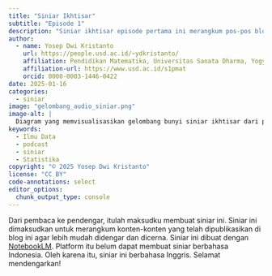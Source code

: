 ```yaml
---
title: "Siniar Ikhtisar"
subtitle: "Episode 1"
description: "Siniar ikhtisar episode pertama ini merangkum pos-pos blog Jelajah Statistika dan Ilmu Data sejauh ini. Topik obrolan dalam siniar ini beragam, mulai dari gunung-gunung berapi di Indonesia, peringkat FIFA, pemodelan keanekaragaman hayati atau biodiversitas, sampai industri musik."
author:
  - name: Yosep Dwi Kristanto
    url: https://people.usd.ac.id/~ydkristanto/
    affiliation: Pendidikan Matematika, Universitas Sanata Dharma, Yogyakarta
    affiliation-url: https://www.usd.ac.id/s1pmat
    orcid: 0000-0003-1446-0422
date: 2025-01-16
categories:
  - siniar
image: "gelombang_audio_siniar.png"
image-alt: |
  Diagram yang memvisualisasikan gelombang bunyi siniar ikhtisar dari pos-pos blog Jelajah Statistika dan Ilmu Data
keywords: 
  - Ilmu Data
  - podcast
  - siniar
  - Statistika
copyright: "© 2025 Yosep Dwi Kristanto"
license: "CC BY"
code-annotations: select
editor_options: 
  chunk_output_type: console
---
```


Dari pembaca ke pendengar, itulah maksudku membuat siniar ini. Siniar ini dimaksudkan untuk merangkum konten-konten yang telah dipublikasikan di blog ini agar lebih mudah didengar dan dicerna. Siniar ini dibuat dengan [NotebookLM](https://notebooklm.google/){.external target="_blank"}. Platform itu belum dapat membuat siniar berbahasa Indonesia. Oleh karena itu, siniar ini berbahasa Inggris. Selamat mendengarkan!

```{=html}
<div id="podlove-web-player"></div>
<script src="https://cdn.podlove.org/web-player/5.x/embed.js"></script>
<script>
  document.addEventListener("DOMContentLoaded", function () {
    // Episode details
    const episode = {
      "show": {
        "title": "Jelajah Statistika dan Ilmu Data",
        "subtitle": "Ikhtisar Statistik dan Data",
        "summary": "Ikuti podcast kami untuk memahami statistik dengan cara yang sederhana dan menyenangkan!",
        "poster": "gelombang_audio_siniar.png", // Optional
        "link": "https://jelajahstatid.github.io" // Optional
      },
      "title": "Siniar Ikhtisar: Episode 1",
      "subtitle": "Ikhtisar Statistik dan Data",
      "summary": "Ikuti podcast kami untuk memahami statistik dengan cara yang sederhana dan menyenangkan!",
      "audio": [{
        "url": "https://github.com/jelajahstatid/jelajahstatid.github.io/raw/refs/heads/main/pos/2025-01-siniar-ikhtisar/aset/siniar_jelajahstatid.mp3",
        "mimeType": "audio/mp3"
      }],
      "chapters": [
  {
    "start": "00:00:00.000",
    "title": "Introduction to the Deep Dive",
    "href": "",
    "image": ""
  },
  {
    "start": "00:00:52.000",
    "title": "Modeling Indonesian Volcanoes",
    "href": "https://jelajahstatid.github.io/pos/2024-08-gunung-agung-bromo-merapi-dan-semeru/",
    "image": ""
  },
  {
    "start": "00:02:33.000",
    "title": "The Importance of Data Visualization",
    "href": "",
    "image": ""
  },
  {
    "start": "00:03:17.000",
    "title": "Indonesia's Soccer Rankings Over Time",
    "href": "https://jelajahstatid.github.io/pos/2024-08-peringkat-fifa-indonesia/",
    "image": ""
  },
  {
    "start": "00:03:53.000",
    "title": "Biodiversity in Raja Ampat",
    "href": "https://jelajahstatid.github.io/pos/2024-08-keanekaragaman-hayati-raja-ampat/",
    "image": ""
  },
  {
    "start": "00:06:16.000",
    "title": "The Power of Open Data",
    "href": "",
    "image": ""
  },
  {
    "start": "00:06:57.000",
    "title": "The Evolution of the Music Industry",
    "href": "https://jelajahstatid.github.io/pos/2025-01-pendapatan-musik/",
    "image": ""
  },
  {
    "start": "00:08:08.000",
    "title": "The Role of Data in Understanding the World",
    "href": "",
    "image": ""
  },
  {
    "start": "00:09:13.000",
    "title": "Indonesia's Historical FIFA Success",
    "href": "https://jelajahstatid.github.io/pos/2024-08-peringkat-fifa-indonesia/",
    "image": ""
  },
  {
    "start": "00:10:27.000",
    "title": "Protecting Biodiversity Through Data",
    "href": "https://jelajahstatid.github.io/pos/2024-08-keanekaragaman-hayati-raja-ampat/",
    "image": ""
  },
  {
    "start": "00:12:16.000",
    "title": "Wrapping Up the Deep Dive",
    "href": "",
    "image": ""
  }
],
"contributors": [
    {
      "id": "1",
      "name": "VizVera",
      "avatar": "https://raw.githubusercontent.com/jelajahstatid/jelajahstatid.github.io/refs/heads/main/pos/2025-01-siniar-ikhtisar/aset/VizVera.png",
      "role": {
        "id": "1",
        "slug": "team",
        "title": "Team"
      },
      "group": {
        "id": "2",
        "slug": "on-air",
        "title": "On Air"
      }
    },
    {
      "id": "2",
      "name": "DataDan",
      "avatar": "https://raw.githubusercontent.com/jelajahstatid/jelajahstatid.github.io/refs/heads/main/pos/2025-01-siniar-ikhtisar/aset/DataDan.png",
      "role": {
        "id": "1",
        "slug": "team",
        "title": "Team"
      },
      "group": {
        "id": "2",
        "slug": "on-air",
        "title": "On Air"
      }
    }
  ],
"transcripts": [
  {
    "start": "00:00:00.000",
    "end": "00:00:07.000",
    "speaker": "1",
    "text": " Alright. So welcome to the deep dive, everybody. Today, we're gonna be taking a look at some really interesting stuff you sent our way. We're talking Indonesian volcanoes. "
  },
  {
    "start": "00:00:08.000",
    "end": "00:00:16.000",
    "speaker": "1",
    "text": " We've got global soccer rankings, biodiversity modeling, and even, how the music industry makes money nowadays. "
  },
  {
    "start": "00:00:16.000",
    "end": "00:00:17.000",
    "speaker": "2",
    "text": " Interesting mix. "
  },
  {
    "start": "00:00:17.000",
    "end": "00:00:24.000",
    "speaker": "1",
    "text": " Yeah. And get this. All of the sources you sent are blog posts, but these aren't just, like, you know, your average blog post. They're packed with visuals. "
  },
  {
    "start": "00:00:24.000",
    "end": "00:00:31.000",
    "speaker": "1",
    "text": " They've got interactive data, and we're gonna unpack all of it so that you can walk away, knowing what's important, what's interesting. "
  },
  {
    "start": "00:00:31.000",
    "end": "00:00:45.000",
    "speaker": "2",
    "text": " Sounds good. It is really fascinating how these topics, you know, they might seem different at first glance. But when you really look at it, they all connect back to using data. Using data to make sense of the world around us. Right? "
  },
  {
    "start": "00:00:45.000",
    "end": "00:00:46.000",
    "speaker": "1",
    "text": " Which one's got clear. "
  },
  {
    "start": "00:00:46.000",
    "end": "00:00:52.000",
    "speaker": "2",
    "text": " Whether that's natural phenomena or human behavior. Even cultural trends, we can look at it all through data. "
  },
  {
    "start": "00:00:52.000",
    "end": "00:00:59.000",
    "speaker": "1",
    "text": " Yeah. Absolutely. Okay. So let's just jump right in. The first blog post that you sent is about modeling Indonesian volcanoes. "
  },
  {
    "start": "00:01:00.000",
    "end": "00:01:09.000",
    "speaker": "1",
    "text": " Now the author starts off with this really cool analogy to a mythological figure named Hanuman, and get this, he moved mountains to find a cure. "
  },
  {
    "start": "00:01:09.000",
    "end": "00:01:12.000",
    "speaker": "2",
    "text": " I love that. That's a great way to introduce 3D modeling, right? "
  },
  {
    "start": "00:01:12.000",
    "end": "00:01:13.000",
    "speaker": "1",
    "text": " Yeah. "
  },
  {
    "start": "00:01:13.000",
    "end": "00:01:19.000",
    "speaker": "2",
    "text": " And the blog post actually does a really good job of walking you through how to create a 3D model of a volcano, "
  },
  {
    "start": "00:01:19.000",
    "end": "00:01:20.000",
    "speaker": "1",
    "text": " Oh, cool. "
  },
  {
    "start": "00:01:20.000",
    "end": "00:01:21.000",
    "speaker": "2",
    "text": " using elevation data. "
  },
  {
    "start": "00:01:21.000",
    "end": "00:01:21.000",
    "speaker": "1",
    "text": " Okay. "
  },
  {
    "start": "00:01:21.000",
    "end": "00:01:29.000",
    "speaker": "2",
    "text": " And it they even include, like, a simplified example so you can really grasp the process. Even if you've never, you know, worked with 3D modeling before. "
  },
  {
    "start": "00:01:29.000",
    "end": "00:01:34.000",
    "speaker": "1",
    "text": " That's awesome. So the goal here is to compare four, pretty popular Indonesian volcanoes. "
  },
  {
    "start": "00:01:34.000",
    "end": "00:01:35.000",
    "speaker": "2",
    "text": " Okay. "
  },
  {
    "start": "00:01:35.000",
    "end": "00:01:42.000",
    "speaker": "1",
    "text": " Agung, Bromo, Merapi, and Semeru. And they're looking at not just height, but volume as well. "
  },
  {
    "start": "00:01:42.000",
    "end": "00:01:42.000",
    "speaker": "2",
    "text": " Interesting. "
  },
  {
    "start": "00:01:42.000",
    "end": "00:01:49.000",
    "speaker": "1",
    "text": " And they're using R programming to create some really impressive visualizations both in 2D and 3D. What did those visualizations show? "
  },
  {
    "start": "00:01:49.000",
    "end": "00:01:53.000",
    "speaker": "2",
    "text": " Well, you can see right away the shape of each volcano, the features. "
  },
  {
    "start": "00:01:53.000",
    "end": "00:01:53.000",
    "speaker": "1",
    "text": " Okay. "
  },
  {
    "start": "00:01:53.000",
    "end": "00:01:57.000",
    "speaker": "2",
    "text": " Really distinct. Much more engaging than just looking at numbers on a spreadsheet, I have to say. "
  },
  {
    "start": "00:01:57.000",
    "end": "00:01:57.000",
    "speaker": "1",
    "text": " Yeah. Yeah. "
  },
  {
    "start": "00:01:57.000",
    "end": "00:02:02.000",
    "speaker": "2",
    "text": " And they found that Semeru is the tallest, but Bromo had the largest volume. "
  },
  {
    "start": "00:02:03.000",
    "end": "00:02:07.000",
    "speaker": "1",
    "text": " Wow. Okay. So that's interesting. So it's not necessarily, like, the tallest one is the biggest one. "
  },
  {
    "start": "00:02:07.000",
    "end": "00:02:17.000",
    "speaker": "1",
    "text": " That's really neat, and it really shows you just how important it is to visualize data. Imagine if we could see other geographical features in 3D, like canyons, mountain ranges even. "
  },
  {
    "start": "00:02:17.000",
    "end": "00:02:22.000",
    "speaker": "2",
    "text": " Yeah. What if we could take this approach and represent abstract datasets this way? "
  },
  {
    "start": "00:02:22.000",
    "end": "00:02:23.000",
    "speaker": "1",
    "text": " That would be wild. "
  },
  {
    "start": "00:02:23.000",
    "end": "00:02:33.000",
    "speaker": "2",
    "text": " Yeah. The post makes you think about the possibilities of 3D modeling and how it can help us understand and engage with information in ways we never thought of before. "
  },
  {
    "start": "00:02:33.000",
    "end": "00:02:36.000",
    "speaker": "1",
    "text": " Totally. Okay. Are you ready to switch gears a little bit? "
  },
  {
    "start": "00:02:36.000",
    "end": "00:02:36.000",
    "speaker": "2",
    "text": " Sure. "
  },
  {
    "start": "00:02:36.000",
    "end": "00:02:42.000",
    "speaker": "1",
    "text": " The next blog post that you sent analyzes how well Indonesia's national soccer team's been doing. "
  },
  {
    "start": "00:02:42.000",
    "end": "00:02:42.000",
    "speaker": "2",
    "text": " Okay. "
  },
  {
    "start": "00:02:42.000",
    "end": "00:02:50.000",
    "speaker": "1",
    "text": " And they connect it to the country's Independence Day celebrations, which adds this whole other layer of national pride to the whole thing. "
  },
  {
    "start": "00:02:50.000",
    "end": "00:03:03.000",
    "speaker": "2",
    "text": " Yeah. I love that. They used FIFA World ranking data to track Indonesia's performance over time, and they compare it to other Southeast Asian countries. What I thought was really cool was that they had this animated chart. "
  },
  {
    "start": "00:03:03.000",
    "end": "00:03:06.000",
    "speaker": "2",
    "text": " That showed how those rankings changed over time dynamically. "
  },
  {
    "start": "00:03:06.000",
    "end": "00:03:07.000",
    "speaker": "1",
    "text": " Oh, wow. "
  },
  {
    "start": "00:03:07.000",
    "end": "00:03:10.000",
    "speaker": "2",
    "text": " You can actually see how Indonesia climbed into the top five recently. "
  },
  {
    "start": "00:03:10.000",
    "end": "00:03:15.000",
    "speaker": "1",
    "text": " That's incredible. It makes you wonder what they were doing differently that led to that climb. You know? "
  },
  {
    "start": "00:03:15.000",
    "end": "00:03:20.000",
    "speaker": "2",
    "text": " Yeah. The blog post points out that their lowest ranking was when there was a FIFA sanction. "
  },
  {
    "start": "00:03:20.000",
    "end": "00:03:21.000",
    "speaker": "1",
    "text": " Oh, okay. "
  },
  {
    "start": "00:03:21.000",
    "end": "00:03:27.000",
    "speaker": "2",
    "text": " It makes you realize how outside events can affect a team. Even in sports, there's always a bigger context to consider. "
  },
  {
    "start": "00:03:27.000",
    "end": "00:03:41.000",
    "speaker": "1",
    "text": " Yeah. There's always something else going on behind the scenes. To add even another layer to this, the blog post mentions that in 1998, Indonesia had its highest ever FIFA ranking. I wonder what contributed to that success. "
  },
  {
    "start": "00:03:41.000",
    "end": "00:03:50.000",
    "speaker": "2",
    "text": " It is fascinating, isn't it? What were the conditions back then? Were there certain strategies they were using, certain players? Data can help us uncover these stories. "
  },
  {
    "start": "00:03:50.000",
    "end": "00:03:52.000",
    "speaker": "1",
    "text": " Yeah. Maybe learn from the past. "
  },
  {
    "start": "00:03:52.000",
    "end": "00:03:53.000",
    "speaker": "2",
    "text": " Exactly. "
  },
  {
    "start": "00:03:53.000",
    "end": "00:04:01.000",
    "speaker": "1",
    "text": " Okay. Let's move on to your next source. This one dives into biodiversity modeling in Indonesia's Raja Ampat Islands. "
  },
  {
    "start": "00:04:01.000",
    "end": "00:04:02.000",
    "speaker": "2",
    "text": " These are the full part of the world. "
  },
  {
    "start": "00:04:02.000",
    "end": "00:04:06.000",
    "speaker": "1",
    "text": " Oh, yeah. A region known for its, really stunning natural beauty. "
  },
  {
    "start": "00:04:06.000",
    "end": "00:04:16.000",
    "speaker": "2",
    "text": " Now this post is part of a larger project on sustainability education, all about using mathematical modeling to help us understand and protect these ecosystems. "
  },
  {
    "start": "00:04:16.000",
    "end": "00:04:24.000",
    "speaker": "1",
    "text": " And the author talks about how they found the data they needed for this whole thing. Right? They started with the scientific paper that didn't actually include the raw data. "
  },
  {
    "start": "00:04:24.000",
    "end": "00:04:25.000",
    "speaker": "2",
    "text": " Oh, interesting. "
  },
  {
    "start": "00:04:25.000",
    "end": "00:04:32.000",
    "speaker": "1",
    "text": " So they actually emailed one of the researchers and ended up getting access to a ton of information on plant diversity all on these small islands. "
  },
  {
    "start": "00:04:33.000",
    "end": "00:04:44.000",
    "speaker": "2",
    "text": " That's awesome. That's a great example of how, you know, a little initiative can go a long way. And once they had that data, they used it to figure out the connection between the size of the island and how many plant species are on it. "
  },
  {
    "start": "00:04:44.000",
    "end": "00:04:50.000",
    "speaker": "1",
    "text": " Okay. So they used, like, linear models, power models, logarithmic models, even a Weibull model. "
  },
  {
    "start": "00:04:50.000",
    "end": "00:04:51.000",
    "speaker": "2",
    "text": " Wow. That's a lot. "
  },
  {
    "start": "00:04:51.000",
    "end": "00:04:56.000",
    "speaker": "1",
    "text": " Yeah. They even used RMSE to figure out which model was the best fit for the data. "
  },
  {
    "start": "00:04:56.000",
    "end": "00:04:59.000",
    "speaker": "2",
    "text": " Now RMSE stands for root mean squared error. "
  },
  {
    "start": "00:04:59.000",
    "end": "00:04:59.000",
    "speaker": "1",
    "text": " Okay. "
  },
  {
    "start": "00:04:59.000",
    "end": "00:05:13.000",
    "speaker": "2",
    "text": " And it basically tells you how well a model's predictions match up with the real data. The lower the RMSE, the more accurate the model is. I thought it was cool that they used a free online graphing calculator called Desmos, "
  },
  {
    "start": "00:05:13.000",
    "end": "00:05:14.000",
    "speaker": "1",
    "text": " Oh, neat. "
  },
  {
    "start": "00:05:14.000",
    "end": "00:05:17.000",
    "speaker": "2",
    "text": " to refine the initial parameters for the Weibull model. "
  },
  {
    "start": "00:05:17.000",
    "end": "00:05:23.000",
    "speaker": "1",
    "text": " Oh, that's a great tip. Shows you that you don't need, like, fancy software to do some really interesting data analysis. "
  },
  {
    "start": "00:05:24.000",
    "end": "00:05:33.000",
    "speaker": "2",
    "text": " Absolutely. And their key finding, island size is positively correlated to the number of plant species, bigger islands, more plant diversity. "
  },
  {
    "start": "00:05:33.000",
    "end": "00:05:33.000",
    "speaker": "1",
    "text": " Okay. "
  },
  {
    "start": "00:05:33.000",
    "end": "00:05:35.000",
    "speaker": "2",
    "text": " But it's not simple relationship. "
  },
  {
    "start": "00:05:35.000",
    "end": "00:05:35.000",
    "speaker": "1",
    "text": " Right. Right. "
  },
  {
    "start": "00:05:35.000",
    "end": "00:05:38.000",
    "speaker": "2",
    "text": " It's not just linear. That's where the Weibull model comes in. "
  },
  {
    "start": "00:05:38.000",
    "end": "00:05:48.000",
    "speaker": "1",
    "text": " Okay. That makes sense. It makes you think about what this means for conservation efforts. You know? How can we use this knowledge to protect biodiversity in Raja Ampat and beyond? "
  },
  {
    "start": "00:05:48.000",
    "end": "00:05:55.000",
    "speaker": "2",
    "text": " Great point. It's a great example of how we can use data to make real world decisions and have a positive impact on the environment. "
  },
  {
    "start": "00:05:55.000",
    "end": "00:06:06.000",
    "speaker": "1",
    "text": " Absolutely. Alright. So let's wrap up part one of this deep dive with your final source. This one's all about how the music industry makes money, and it starts with the author reminiscing about cassette tapes. Remember those? "
  },
  {
    "start": "00:06:06.000",
    "end": "00:06:08.000",
    "speaker": "2",
    "text": " Oh, of course. Takes me back. "
  },
  {
    "start": "00:06:08.000",
    "end": "00:06:25.000",
    "speaker": "1",
    "text": " Yeah. Me too. But what really caught my eye was that the blog post focuses on this interactive chart from the Recording Industry Association of America, the RIAA. Which tracks how much money the US music industry makes over time and breaks it down by format. "
  },
  {
    "start": "00:06:25.000",
    "end": "00:06:26.000",
    "speaker": "2",
    "text": " Interesting. "
  },
  {
    "start": "00:06:26.000",
    "end": "00:06:31.000",
    "speaker": "1",
    "text": " Yeah. It's amazing how much information they managed to pack into just this one chart. "
  },
  {
    "start": "00:06:31.000",
    "end": "00:06:38.000",
    "speaker": "2",
    "text": " What I thought was really impressive was how they managed to communicate these trends so well, even though it's, you know, kind of an unconventional approach. "
  },
  {
    "start": "00:06:38.000",
    "end": "00:06:39.000",
    "speaker": "1",
    "text": " Yeah. "
  },
  {
    "start": "00:06:39.000",
    "end": "00:06:44.000",
    "speaker": "2",
    "text": " Using a bar chart with time on the x axis shows the power of good design. "
  },
  {
    "start": "00:06:44.000",
    "end": "00:06:49.000",
    "speaker": "1",
    "text": " Yeah. For sure. So they don't just show you this chart. They actually tell you how to recreate it yourself. "
  },
  {
    "start": "00:06:49.000",
    "end": "00:06:52.000",
    "speaker": "2",
    "text": " Wow. Using R programming and Observable JS. "
  },
  {
    "start": "00:06:52.000",
    "end": "00:06:53.000",
    "speaker": "1",
    "text": " That's awesome. "
  },
  {
    "start": "00:06:53.000",
    "end": "00:06:56.000",
    "speaker": "2",
    "text": " It's a great resource for anybody who wants to learn more about data visualization. "
  },
  {
    "start": "00:06:57.000",
    "end": "00:07:14.000",
    "speaker": "1",
    "text": " Definitely. They even explain how to add interactive elements so you can switch between inflation adjusted figures and nominal revenue figures. And, you can even select specific formats you wanna focus on or control the time period. It really puts the power of exploring the data in your hands. "
  },
  {
    "start": "00:07:14.000",
    "end": "00:07:19.000",
    "speaker": "2",
    "text": " It's like having backstage access to the music industry. You know, you get to see how it works, how it's changed. "
  },
  {
    "start": "00:07:20.000",
    "end": "00:07:20.000",
    "speaker": "1",
    "text": " How it's evolved. "
  },
  {
    "start": "00:07:21.000",
    "end": "00:07:22.000",
    "speaker": "2",
    "text": " And you get to play with the data yourself. "
  },
  {
    "start": "00:07:22.000",
    "end": "00:07:34.000",
    "speaker": "1",
    "text": " You know what I find really interesting? Three out of those four blog posts you sent us, they're all about Indonesia: volcanoes, soccer, even that biodiversity project in Raja Ampat. "
  },
  {
    "start": "00:07:35.000",
    "end": "00:07:41.000",
    "speaker": "2",
    "text": " It makes you think. Maybe you're subconsciously drawn to Indonesia, or maybe it's just, like, a coincidence. "
  },
  {
    "start": "00:07:42.000",
    "end": "00:07:42.000",
    "speaker": "1",
    "text": " Right. "
  },
  {
    "start": "00:07:42.000",
    "end": "00:07:46.000",
    "speaker": "2",
    "text": " But either way, it's cool that we get to explore one country from so many angles. "
  },
  {
    "start": "00:07:46.000",
    "end": "00:07:49.000",
    "speaker": "1",
    "text": " Yeah. Through the lens of data, I like it. "
  },
  {
    "start": "00:07:49.000",
    "end": "00:07:49.000",
    "speaker": "2",
    "text": " Exactly. "
  },
  {
    "start": "00:07:49.000",
    "end": "00:07:56.000",
    "speaker": "1",
    "text": " Okay. So speaking of multiple dimensions, let's go back to that volcano study. I mean, they didn't just create those cool models. Right? "
  },
  {
    "start": "00:07:56.000",
    "end": "00:07:57.000",
    "speaker": "2",
    "text": " Right. "
  },
  {
    "start": "00:07:57.000",
    "end": "00:08:00.000",
    "speaker": "1",
    "text": " They actually use them to measure the height and volume of the volcanoes. "
  },
  {
    "start": "00:08:01.000",
    "end": "00:08:04.000",
    "speaker": "2",
    "text": " And they compared their measurements to the data on Wikipedia. "
  },
  {
    "start": "00:08:05.000",
    "end": "00:08:07.000",
    "speaker": "1",
    "text": " No way. How did it stack up? "
  },
  {
    "start": "00:08:07.000",
    "end": "00:08:16.000",
    "speaker": "2",
    "text": " Well, the estimates from their 3D models were really close to the heights listed on Wikipedia. Like, for example, Sumeru, their model was almost spot on. "
  },
  {
    "start": "00:08:16.000",
    "end": "00:08:22.000",
    "speaker": "1",
    "text": " Wow. That's impressive. Really highlights the accuracy of this kind of technique. "
  },
  {
    "start": "00:08:22.000",
    "end": "00:08:25.000",
    "speaker": "2",
    "text": " It's like imagine a virtual measuring tape for mountains. "
  },
  {
    "start": "00:08:25.000",
    "end": "00:08:33.000",
    "speaker": "1",
    "text": " I love that. And speaking of measurements, you know, we talked about how Bromo, even though it's not the tallest, has the biggest volume. "
  },
  {
    "start": "00:08:33.000",
    "end": "00:08:33.000",
    "speaker": "2",
    "text": " Right. "
  },
  {
    "start": "00:08:33.000",
    "end": "00:08:36.000",
    "speaker": "1",
    "text": " Did they, like, quantify that volume? "
  },
  {
    "start": "00:08:36.000",
    "end": "00:08:39.000",
    "speaker": "2",
    "text": " They did. They used a pretty interesting method to estimate it, "
  },
  {
    "start": "00:08:39.000",
    "end": "00:08:39.000",
    "speaker": "1",
    "text": " Uh-huh. "
  },
  {
    "start": "00:08:40.000",
    "end": "00:08:43.000",
    "speaker": "2",
    "text": " based on the area of each data point in that 3D model. "
  },
  {
    "start": "00:08:43.000",
    "end": "00:08:44.000",
    "speaker": "1",
    "text": " Okay. "
  },
  {
    "start": "00:08:44.000",
    "end": "00:08:49.000",
    "speaker": "2",
    "text": " And they converted cubic meters into liters to give us a sense of scale. "
  },
  {
    "start": "00:08:49.000",
    "end": "00:08:56.000",
    "speaker": "1",
    "text": " I love the you know, sometimes those really massive numbers are just hard to wrap your head around. So how many liters are we talking about here? "
  },
  {
    "start": "00:08:56.000",
    "end": "00:09:02.000",
    "speaker": "2",
    "text": " Okay. Get ready. It's a big one. It's two point five eight times ten to the fourteenth liters. "
  },
  {
    "start": "00:09:02.000",
    "end": "00:09:04.000",
    "speaker": "1",
    "text": " Woah. Okay. That's a lot of liters. "
  },
  {
    "start": "00:09:04.000",
    "end": "00:09:09.000",
    "speaker": "2",
    "text": " It's hard to picture. Right? Like, imagine a hundred and three million Olympic sized swimming pools. "
  },
  {
    "start": "00:09:09.000",
    "end": "00:09:13.000",
    "speaker": "1",
    "text": " Okay. Now that's a comparison I can get behind. Bromo is suddenly even more impressive. "
  },
  {
    "start": "00:09:14.000",
    "end": "00:09:22.000",
    "speaker": "2",
    "text": " It's incredible. And, you know, that's just the part they were able to model. The The real thing is even bigger. I mean, talk about a humbling reminder of the power of nature, "
  },
  {
    "start": "00:09:23.000",
    "end": "00:09:27.000",
    "speaker": "2",
    "text": " makes you appreciate the work scientists do trying to understand it all. "
  },
  {
    "start": "00:09:27.000",
    "end": "00:09:30.000",
    "speaker": "1",
    "text": " Absolutely. Alright. Ready for another change of pace? "
  },
  {
    "start": "00:09:30.000",
    "end": "00:09:30.000",
    "speaker": "2",
    "text": " Sure. "
  },
  {
    "start": "00:09:30.000",
    "end": "00:09:41.000",
    "speaker": "1",
    "text": " Let's head back to the world of Indonesian soccer. That blog post on the team's FIFA ranking really got me thinking about all the different things that contribute to success, you know, not just in sports, but in anything. "
  },
  {
    "start": "00:09:42.000",
    "end": "00:09:45.000",
    "speaker": "2",
    "text": " Yeah. You're right. It's not just individual talent. Right? You need good coaches. "
  },
  {
    "start": "00:09:45.000",
    "end": "00:09:46.000",
    "speaker": "1",
    "text": " Team dynamics. The fans. "
  },
  {
    "start": "00:09:47.000",
    "end": "00:09:52.000",
    "speaker": "1",
    "text": " Even those external factors like that FIFA sanction they mentioned, all of it plays a role. "
  },
  {
    "start": "00:09:52.000",
    "end": "00:09:58.000",
    "speaker": "2",
    "text": " Absolutely. It's like a giant puzzle, all these interconnected pieces. And data helps us see how they all fit together. "
  },
  {
    "start": "00:09:58.000",
    "end": "00:10:09.000",
    "speaker": "1",
    "text": " Exactly. Speaking of the bigger picture, I keep thinking back to that part about Indonesia's highest ever FIFA ranking back in ninety eight. What do you think led to that success? "
  },
  {
    "start": "00:10:10.000",
    "end": "00:10:27.000",
    "speaker": "2",
    "text": " It's hard to say for sure, but wouldn't it be awesome to go back and really analyze that time? Maybe it was the coaching style, or maybe there was just a group of really talented players at that time. Or maybe, you know, a surge in national pride. It's like, we could study a historical playbook to see what their secret was. "
  },
  {
    "start": "00:10:27.000",
    "end": "00:10:42.000",
    "speaker": "1",
    "text": " I love that. Okay. Let's take one last trip to those Raja Ampat Islands before we move on. You know, I really appreciated how transparent that biodiversity blog post was about their research. "
  },
  {
    "start": "00:10:42.000",
    "end": "00:10:45.000",
    "speaker": "2",
    "text": " Me too. They didn't just give us the results. Right? "
  },
  {
    "start": "00:10:45.000",
    "end": "00:10:45.000",
    "speaker": "1",
    "text": " Right. "
  },
  {
    "start": "00:10:45.000",
    "end": "00:10:48.000",
    "speaker": "2",
    "text": " They walked us through the whole process, even the challenges and the setbacks. "
  },
  {
    "start": "00:10:49.000",
    "end": "00:10:53.000",
    "speaker": "1",
    "text": " Totally. Like, they even mentioned how they had to reach out directly to the researcher to get the data. "
  },
  {
    "start": "00:10:53.000",
    "end": "00:10:57.000",
    "speaker": "2",
    "text": " Right. They had to use a more complex model to understand it. That Weibull model, remember? "
  },
  {
    "start": "00:10:57.000",
    "end": "00:11:02.000",
    "speaker": "1",
    "text": " Yeah. Which basically means there are more things at play than just the size of the island. Right? "
  },
  {
    "start": "00:11:02.000",
    "end": "00:11:08.000",
    "speaker": "2",
    "text": " Exactly. It's like we're uncovering all these layers of the ecosystem, all these complex connections. And then we could use that knowledge to protect it. "
  },
  {
    "start": "00:11:09.000",
    "end": "00:11:14.000",
    "speaker": "1",
    "text": " Exactly. Knowledge is power, especially when it comes to protecting the environment. "
  },
  {
    "start": "00:11:14.000",
    "end": "00:11:15.000",
    "speaker": "2",
    "text": " Couldn't agree more. "
  },
  {
    "start": "00:11:15.000",
    "end": "00:11:30.000",
    "speaker": "1",
    "text": " Okay. Well, that wraps up part two of our deep dive. We've covered some serious ground. From the sheer volume of Indonesian volcanoes to the world of soccer rankings and those amazing ecosystems in Raja Ampat, but we're not done yet. "
  },
  {
    "start": "00:11:30.000",
    "end": "00:11:31.000",
    "speaker": "2",
    "text": " There's more to come. "
  },
  {
    "start": "00:11:31.000",
    "end": "00:11:47.000",
    "speaker": "1",
    "text": " Stick around for part three where we'll uncover even more fascinating insights from these blog posts. Alright. So welcome back to the deep dive. We're wrapping up our exploration of these awesome sources you sent, and I think we saved some of the best for last. So let's jump right back into those Indonesian volcanoes. "
  },
  {
    "start": "00:11:49.000",
    "end": "00:11:54.000",
    "speaker": "1",
    "text": " Remember how those researchers went above and beyond, not only creating those amazing 3D models, "
  },
  {
    "start": "00:11:54.000",
    "end": "00:11:54.000",
    "speaker": "2",
    "text": " Yeah. "
  },
  {
    "start": "00:11:54.000",
    "end": "00:11:57.000",
    "speaker": "1",
    "text": " but they actually compared their measurements to what's on Wikipedia. "
  },
  {
    "start": "00:11:57.000",
    "end": "00:12:07.000",
    "speaker": "2",
    "text": " They wanted to make sure their method was accurate. And the results were pretty impressive. Like, for Semeru, their model's height was almost exactly the same as the official height on the Wikipedia. "
  },
  {
    "start": "00:12:07.000",
    "end": "00:12:25.000",
    "speaker": "1",
    "text": " That is so cool. It really shows how powerful and precise these 3D modeling techniques can be. It's like science coming to life right in front of you. And, you know, speaking of size, we can't forget about Bromo, the volcano with the most volume. Did they actually put a number on how voluminous it is? "
  },
  {
    "start": "00:12:25.000",
    "end": "00:12:32.000",
    "speaker": "2",
    "text": " Oh, they did. And it's a big one. Get this. Two point five eight times ten to the fourteenth liters. That's a lot of liters. "
  },
  {
    "start": "00:12:32.000",
    "end": "00:12:37.000",
    "speaker": "1",
    "text": " I mean, honestly, that number is so huge. I can't even picture it. It's like trying to count all the stars in the sky. "
  },
  {
    "start": "00:12:37.000",
    "end": "00:12:43.000",
    "speaker": "2",
    "text": " Right. So try thinking of it this way. It's like a hundred and three million Olympic sized swimming pools. "
  },
  {
    "start": "00:12:43.000",
    "end": "00:12:51.000",
    "speaker": "1",
    "text": " Okay. Now that I can understand, wow, it really puts the scale of these volcanoes into perspective, and that's just the part they were able to model. The real thing is even bigger. "
  },
  {
    "start": "00:12:51.000",
    "end": "00:12:53.000",
    "speaker": "DataDan",
    "text": " Makes you feel kinda small, doesn't it? "
  },
  {
    "start": "00:12:53.000",
    "end": "00:12:57.000",
    "speaker": "1",
    "text": " Yeah. It does. It's a good reminder of just how powerful nature is. "
  },
  {
    "start": "00:12:57.000",
    "end": "00:12:59.000",
    "speaker": "2",
    "text": " And how much we still have to learn. "
  },
  {
    "start": "00:12:59.000",
    "end": "00:13:13.000",
    "speaker": "1",
    "text": " For sure. Alright. Let's switch gears one last time and go back to that blog post on Indonesian soccer. I'm still thinking about how they talked about that FIFA sanction and how it impacted the team's performance. It It really shows you that success in sports and anything, really, it's not just a one person show. "
  },
  {
    "start": "00:13:13.000",
    "end": "00:13:23.000",
    "speaker": "2",
    "text": " You got it. It's the team effort all the way, the players, the coaches, the staff, the fans even. Even things like rules and regulations, those external factors, everything's connected. "
  },
  {
    "start": "00:13:23.000",
    "end": "00:13:31.000",
    "speaker": "1",
    "text": " It's like this big complex ecosystem, and data helps us understand those connections, you know, see how they contribute to wins and losses. "
  },
  {
    "start": "00:13:31.000",
    "end": "00:13:39.000",
    "speaker": "2",
    "text": " Exactly. Speaking of wins, remember that Indonesia's highest FIFA ranking ever was back in 1998. What What do you think happened that year? "
  },
  {
    "start": "00:13:39.000",
    "end": "00:13:53.000",
    "speaker": "1",
    "text": " I know. Right? Was it some brilliant coaching strategy? Maybe they had an amazing group of players, or maybe it was, like, a wave of national pride that just pushed them to do their best. I wish we'd go back in time and analyze the data from that year. "
  },
  {
    "start": "00:13:53.000",
    "end": "00:13:56.000",
    "speaker": "2",
    "text": " Like, we could study their playbook, try to figure out their secret. "
  },
  {
    "start": "00:13:57.000",
    "end": "00:14:08.000",
    "speaker": "1",
    "text": " Okay. One last stop on our deep dive adventure. Let's go back to those Raja Ampat Islands. I really liked how that biodiversity blog post gave us a look behind the scenes of research. "
  },
  {
    "start": "00:14:08.000",
    "end": "00:14:13.000",
    "speaker": "2",
    "text": " Me too. It wasn't just, here are the results. They actually walked us through the process. "
  },
  {
    "start": "00:14:13.000",
    "end": "00:14:21.000",
    "speaker": "1",
    "text": " Yeah. You know, even the hard parts, like, when they had to email their researcher directly to get the data, it reminds me that science isn't always straightforward. "
  },
  {
    "start": "00:14:21.000",
    "end": "00:14:24.000",
    "speaker": "2",
    "text": " Definitely not. Sometimes you gotta be a little creative to get what you need. "
  },
  {
    "start": "00:14:24.000",
    "end": "00:14:29.000",
    "speaker": "1",
    "text": " And persistent. It it's a good reminder that science is about the journey. "
  },
  {
    "start": "00:14:29.000",
    "end": "00:14:32.000",
    "speaker": "2",
    "text": " About always learning, always asking new questions. "
  },
  {
    "start": "00:14:32.000",
    "end": "00:14:38.000",
    "speaker": "1",
    "text": " And sometimes, you know, those little detours, those unexpected twists and turns, those can lead to the most interesting discoveries. "
  },
  {
    "start": "00:14:39.000",
    "end": "00:14:40.000",
    "speaker": "2",
    "text": " Yeah. Exactly. "
  },
  {
    "start": "00:14:40.000",
    "end": "00:14:46.000",
    "speaker": "1",
    "text": " Like, their findings about island size and plant diversity. It's not as simple as bigger island equals more plants. "
  },
  {
    "start": "00:14:46.000",
    "end": "00:14:49.000",
    "speaker": "2",
    "text": " Right. They needed a more complex model to really understand it. "
  },
  {
    "start": "00:14:49.000",
    "end": "00:14:52.000",
    "speaker": "1",
    "text": " Exactly. It's like peeling back the layers of an onion. "
  },
  {
    "start": "00:14:52.000",
    "end": "00:14:55.000",
    "speaker": "2",
    "text": " And it helps us understand what we need to do to protect them. "
  },
  {
    "start": "00:14:56.000",
    "end": "00:15:17.000",
    "speaker": "1",
    "text": " Yeah. Knowledge is power, especially when it comes to protecting our environment. Well, it looks like we've reached the end of our deep dive. We've climbed those Indonesian volcanoes, explored the ups and downs of their soccer team, and we even took a look at how the music industry has changed over time. It's amazing how data can give us these insights into, well, pretty much everything. "
  },
  {
    "start": "00:15:17.000",
    "end": "00:15:22.000",
    "speaker": "2",
    "text": " The natural world, human behavior, cultural trends, data is everywhere. "
  },
  {
    "start": "00:15:22.000",
    "end": "00:15:33.000",
    "speaker": "1",
    "text": " It really is. And it all started with you and the fascinating sources you sent our way. So thank you. We can't wait to see what you send us next time. Until then, keep exploring, keep asking questions, and keep on diving deep."
  }
]
    };

    // Player configuration
    const config = {
  version: 5, // Version of the Podlove Web Player
  activeTab: "transcripts",
  theme: "default"
};

    // Initialize the player
    window.podlovePlayer("#podlove-web-player", episode, config);
  });
</script>
```
